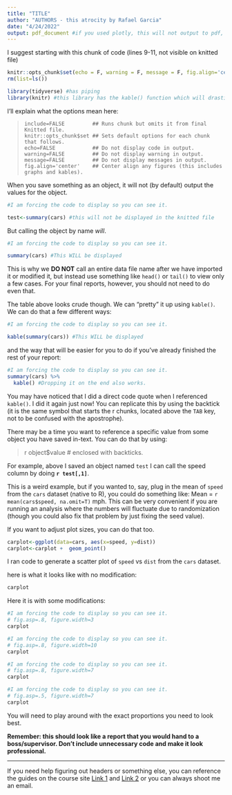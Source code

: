 ---
title: "TITLE"
author: "AUTHORS - this atrocity by Rafael Garcia"
date: "4/24/2022"
output: pdf_document #if you used plotly, this will not output to pdf, use html
---
I suggest starting with this chunk of code (lines 9-11, not visible on knitted file)

```{r setup, include=FALSE}
knitr::opts_chunk$set(echo = F, warning = F, message = F, fig.align='center')
rm(list=ls())

library(tidyverse) #has piping
library(knitr) #this library has the kable() function which will drastically clean up table formatting. 
```

I'll explain what the options mean here: 

> 
  ```
  include=FALSE         ## Runs chunk but omits it from final Knitted file.
  knitr::opts_chunk$set ## Sets default options for each chunk that follows.
  echo=FALSE            ## Do not display code in output.
  warning=FALSE         ## Do not display warning in output.
  message=FALSE         ## Do not display messages in output.
  fig.align='center'    ## Center align any figures (this includes graphs and kables).
  ```

When you save something as an object, it will not (by default) output the values for the object.

```{r,echo=TRUE}
#I am forcing the code to display so you can see it.

test<-summary(cars) #this will not be displayed in the knitted file
```

But calling the object by name *will*. 

```{r,echo=TRUE}
#I am forcing the code to display so you can see it.

summary(cars) #This WILL be displayed 
```

This is why we **DO NOT** call an entire data file name after we have imported it or modified it, but instead use something like `head()` or `tail()` to view only a few cases. For your final reports, however, you should not need to do even that.  

The table above looks crude though. We can "pretty" it up using `kable()`. We can do that a few different ways:

```{r,echo=TRUE}
#I am forcing the code to display so you can see it.

kable(summary(cars)) #This WILL be displayed 
```

and the way that will be easier for you to do if you've already finished the rest of your report:

```{r,echo=TRUE}
#I am forcing the code to display so you can see it.
summary(cars) %>%
  kable() #Dropping it on the end also works. 
```

You may have noticed that I did a direct code quote when I referenced `kable()`. I did it again just now! You can replicate this by using the backtick (it is the same symbol that starts the r chunks, located above the `TAB` key, not to be confused with the apostrophe).  

There may be a time you want to reference a specific value from some object you have saved in-text. You can do that by using: 

> r object$value # enclosed with backticks. 

For example, above I saved an object named `test` I can call the speed column by doing **`r test[,1]`**.  

This is a weird example, but if you wanted to, say, plug in the mean of `speed` from the `cars` dataset (native to R), you could do something like: Mean = `r mean(cars$speed, na.omit=T)` mph. This can be very convenient if you are running an analysis where the numbers will fluctuate due to randomization (though you could also fix that problem by just fixing the seed value).  

If you want to adjust plot sizes, you can do that too. 
```{r}
carplot<-ggplot(data=cars, aes(x=speed, y=dist))
carplot<-carplot +  geom_point()
```
I ran code to generate a scatter plot of `speed` vs `dist` from the `cars` dataset. 

here is what it looks like with no modification:
```{r}
carplot
```

Here it is with some modifications:

```{r,echo=TRUE, fig.asp = 0.8, fig.width = 3}
#I am forcing the code to display so you can see it.
# fig.asp=.8, figure.width=3
carplot
```

```{r,echo=TRUE, fig.asp = 0.8, fig.width = 10}
#I am forcing the code to display so you can see it.
# fig.asp=.8, figure.width=10
carplot
```

```{r,echo=TRUE, fig.asp = 0.8, fig.width = 7}
#I am forcing the code to display so you can see it.
# fig.asp=.8, figure.width=7
carplot
```

```{r,echo=TRUE, fig.asp = 0.5, fig.width = 7}
#I am forcing the code to display so you can see it.
# fig.asp=.5, figure.width=7
carplot
```

You will need to play around with the exact proportions you need to look best. 

**Remember: this should look like a report that you would hand to a boss/supervisor. Don't include unnecessary code and make it look professional.**

***

If you need help figuring out headers or something else, you can reference the guides on the course site [Link 1](https://rafael-a-garcia.github.io/LLO8200-61-Spring2022/rmarkdown-reference.pdf) and [Link 2](https://rafael-a-garcia.github.io/LLO8200-61-Spring2022/rmarkdown-cheatsheet.pdf) or you can always shoot me an email.


